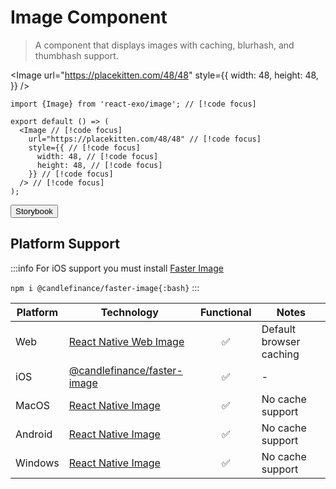
# Image Component

> A component that displays images with caching, blurhash, and thumbhash support.

<Image
  url="https://placekitten.com/48/48"
  style={{
    width: 48,
    height: 48,
  }}
/>

```tsx
import {Image} from 'react-exo/image'; // [!code focus]

export default () => (
  <Image // [!code focus]
    url="https://placekitten.com/48/48" // [!code focus]
    style={{ // [!code focus]
      width: 48, // [!code focus]
      height: 48, // [!code focus]
    }} // [!code focus]
  /> // [!code focus]
);
```

<Button href="https://exo.fig.run/?path=/docs/primitives-image">Storybook</Button>

## Platform Support

:::info
For iOS support you must install [Faster Image](https://github.com/candlefinance/faster-image)

`npm i @candlefinance/faster-image{:bash}`
:::

| Platform | Technology | Functional | Notes |
| -------- | ---------- | :--------: | ----- |
| Web | [React Native Web Image](https://necolas.github.io/react-native-web/docs/image) | ✅ | Default browser caching |
| iOS | [@candlefinance/faster-image](https://github.com/candlefinance/faster-image) | ✅ | - |
| MacOS | [React Native Image](https://reactnative.dev/docs/image) | ✅ | No cache support |
| Android | [React Native Image](https://reactnative.dev/docs/image) | ✅ | No cache support |
| Windows | [React Native Image](https://reactnative.dev/docs/image) | ✅ | No cache support |
